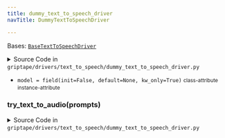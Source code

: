```yaml
---
title: dummy_text_to_speech_driver
navTitle: DummyTextToSpeechDriver

---
```


<span id="griptape.drivers.text_to_speech.dummy_text_to_speech_driver.DummyTextToSpeechDriver"></span>

Bases:
 [`BaseTextToSpeechDriver`](./#griptape.drivers.text_to_speech.BaseTextToSpeechDriver "BaseTextToSpeechDriver (griptape.drivers.text_to_speech.BaseTextToSpeechDriver)")

<details><summary>Source Code in <code>griptape&#47;drivers&#47;text_to_speech&#47;dummy_text_to_speech_driver.py</code></summary>

```python
@define
class DummyTextToSpeechDriver(BaseTextToSpeechDriver):
    model: None = field(init=False, default=None, kw_only=True)

    def try_text_to_audio(self, prompts: list[str]) -> AudioArtifact:
        raise DummyError(__class__.__name__, "try_text_to_audio")
```

</details>

-   `model = field(init=False, default=None, kw_only=True)` <small>class-attribute</small> <small>instance-attribute</small>  <span id="griptape.drivers.text_to_speech.dummy_text_to_speech_driver.DummyTextToSpeechDriver.model"></span> 

<span id="griptape.drivers.text_to_speech.dummy_text_to_speech_driver.DummyTextToSpeechDriver.try_text_to_audio"></span>

### try_text_to_audio(prompts)

<details><summary>Source Code in <code>griptape&#47;drivers&#47;text_to_speech&#47;dummy_text_to_speech_driver.py</code></summary>

```python
def try_text_to_audio(self, prompts: list[str]) -> AudioArtifact:
    raise DummyError(__class__.__name__, "try_text_to_audio")
```

</details>
